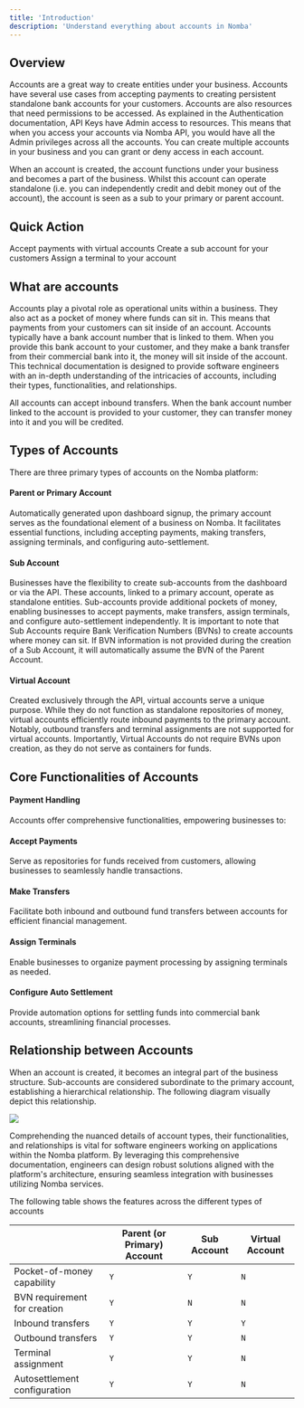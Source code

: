 ```yaml
---
title: 'Introduction'
description: 'Understand everything about accounts in Nomba'
---
```


## Overview

Accounts are a great way to create entities under your business. Accounts have several use cases from accepting payments to creating persistent standalone bank accounts for your customers. Accounts are also resources that need permissions to be accessed. As explained in the Authentication documentation, API Keys have Admin access to resources. This means that when you access your accounts via Nomba API, you would have all the Admin privileges across all the accounts. You can create multiple accounts in your business and you can grant or deny access in each account.

When an account is created, the account functions under your business and becomes a part of the business. Whilst this account can operate standalone (i.e. you can independently credit and debit money out of the account), the account is seen as a sub to your primary or parent account.

## Quick Action
<CardGroup cols={3}>
  <Card
    title="Create virtual accounts"
    icon="cart-shopping"
    href="/products/accounts/creating-a-virtual-account"
  >
    Accept payments with virtual accounts
  </Card>
  <Card
    title="Create sub accounts"
    icon="vault"
    href="/products/accounts/creating-a-sub-account"
  >
    Create a sub account for your customers
  </Card>
  <Card
    title="Assign a terminal"
    icon="link-simple"
    href="/products/accounts/terminal-assignment"
  >
    Assign a terminal to your account
  </Card>
</CardGroup>

## What are accounts

Accounts play a pivotal role as operational units within a business. They also act as a pocket of money where funds can sit in. This means that payments from your customers can sit inside of an account. Accounts typically have a bank account number that is linked to them. When you provide this bank account to your customer, and they make a bank transfer from their commercial bank into it, the money will sit inside of the account. This technical documentation is designed to provide software engineers with an in-depth understanding of the intricacies of accounts, including their types, functionalities, and relationships.

<Note>
All accounts can accept inbound transfers. When the bank account number linked to the account is provided to your customer, they can transfer money into it and you will be credited.
</Note>

## Types of Accounts

There are three primary types of accounts on the Nomba platform:

#### Parent or Primary Account

Automatically generated upon dashboard signup, the primary account serves as the foundational element of a business on Nomba. It facilitates essential functions, including accepting payments, making transfers, assigning terminals, and configuring auto-settlement.

#### Sub Account

Businesses have the flexibility to create sub-accounts from the dashboard or via the API. These accounts, linked to a primary account, operate as standalone entities. Sub-accounts provide additional pockets of money, enabling businesses to accept payments, make transfers, assign terminals, and configure auto-settlement independently. It is important to note that Sub Accounts require Bank Verification Numbers (BVNs) to create accounts where money can sit. If BVN information is not provided during the creation of a Sub Account, it will automatically assume the BVN of the Parent Account.

#### Virtual Account

Created exclusively through the API, virtual accounts serve a unique purpose. While they do not function as standalone repositories of money, virtual accounts efficiently route inbound payments to the primary account. Notably, outbound transfers and terminal assignments are not supported for virtual accounts. Importantly, Virtual Accounts do not require BVNs upon creation, as they do not serve as containers for funds.

## Core Functionalities of Accounts

#### Payment Handling
Accounts offer comprehensive functionalities, empowering businesses to:

#### Accept Payments
Serve as repositories for funds received from customers, allowing businesses to seamlessly handle transactions.

#### Make Transfers
Facilitate both inbound and outbound fund transfers between accounts for efficient financial management.

#### Assign Terminals
Enable businesses to organize payment processing by assigning terminals as needed.

#### Configure Auto Settlement
Provide automation options for settling funds into commercial bank accounts, streamlining financial processes.

## Relationship between Accounts

When an account is created, it becomes an integral part of the business structure. Sub-accounts are considered subordinate to the primary account, establishing a hierarchical relationship. The following diagram visually depict this relationship.

<Frame caption="Relationship between accounts">
    <img src="/images/account-relationship-1.png" style={{ borderRadius: '0.5rem' }} loading="lazy" />
</Frame>

Comprehending the nuanced details of account types, their functionalities, and relationships is vital for software engineers working on applications within the Nomba platform. By leveraging this comprehensive documentation, engineers can design robust solutions aligned with the platform's architecture, ensuring seamless integration with businesses utilizing Nomba services.

The following table shows the features across the different types of accounts

|                                | Parent (or Primary) Account    | Sub Account    | Virtual Account    |
| -----------------------------  | ------------------------------ | -------------- | ------------------ |
| Pocket-of-money capability     |              `Y`               |       `Y`      |         `N`        |
| BVN requirement for creation   |              `Y`               |       `N`      |         `N`        |
| Inbound transfers              |              `Y`               |       `Y`      |         `Y`        |
| Outbound transfers             |              `Y`               |       `Y`      |         `N`        |
| Terminal assignment            |              `Y`               |       `Y`      |         `N`        |
| Autosettlement configuration   |              `Y`               |       `Y`      |         `N`        |